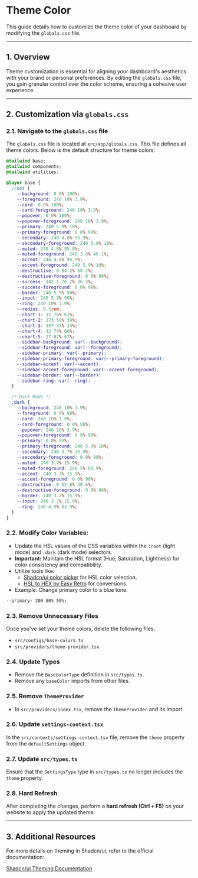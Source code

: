 # Theme Color

This guide details how to customize the theme color of your dashboard by modifying the `globals.css` file.

---

## 1. Overview

Theme customization is essential for aligning your dashboard's aesthetics with your brand or personal preferences. By editing the `globals.css` file, you gain granular control over the color scheme, ensuring a cohesive user experience.

---

## 2. Customization via `globals.css`

### 2.1. **Navigate to the `globals.css` file**

The `globals.css` file is located at `src/app/globals.css`. This file defines all theme colors. Below is the default structure for theme colors:

```css
@tailwind base;
@tailwind components;
@tailwind utilities;

@layer base {
  :root {
    --background: 0 0% 100%;
    --foreground: 240 10% 3.9%;
    --card: 0 0% 100%;
    --card-foreground: 240 10% 3.9%;
    --popover: 0 0% 100%;
    --popover-foreground: 240 10% 3.9%;
    --primary: 240 5.9% 10%;
    --primary-foreground: 0 0% 98%;
    --secondary: 240 4.8% 95.9%;
    --secondary-foreground: 240 5.9% 10%;
    --muted: 240 4.8% 95.9%;
    --muted-foreground: 240 3.8% 46.1%;
    --accent: 240 4.8% 95.9%;
    --accent-foreground: 240 5.9% 10%;
    --destructive: 0 84.2% 60.2%;
    --destructive-foreground: 0 0% 98%;
    --success: 142.1 76.2% 36.3%;
    --success-foreground: 0 0% 98%;
    --border: 240 5.9% 90%;
    --input: 240 5.9% 90%;
    --ring: 240 10% 3.9%;
    --radius: 0.5rem;
    --chart-1: 12 76% 61%;
    --chart-2: 173 58% 39%;
    --chart-3: 197 37% 24%;
    --chart-4: 43 74% 66%;
    --chart-5: 27 87% 67%;
    --sidebar-background: var(--background);
    --sidebar-foreground: var(--foreground);
    --sidebar-primary: var(--primary);
    --sidebar-primary-foreground: var(--primary-foreground);
    --sidebar-accent: var(--accent);
    --sidebar-accent-foreground: var(--accent-foreground);
    --sidebar-border: var(--border);
    --sidebar-ring: var(--ring);
  }

  /* Dark Mode */
  .dark {
    --background: 240 10% 3.9%;
    --foreground: 0 0% 98%;
    --card: 240 10% 3.9%;
    --card-foreground: 0 0% 98%;
    --popover: 240 10% 3.9%;
    --popover-foreground: 0 0% 98%;
    --primary: 0 0% 98%;
    --primary-foreground: 240 5.9% 10%;
    --secondary: 240 3.7% 15.9%;
    --secondary-foreground: 0 0% 98%;
    --muted: 240 3.7% 15.9%;
    --muted-foreground: 240 5% 64.9%;
    --accent: 240 3.7% 15.9%;
    --accent-foreground: 0 0% 98%;
    --destructive: 0 62.8% 30.6%;
    --destructive-foreground: 0 0% 98%;
    --border: 240 3.7% 15.9%;
    --input: 240 3.7% 15.9%;
    --ring: 240 4.9% 83.9%;
  }
}
```

### 2.2. **Modify Color Variables:**

- Update the HSL values of the CSS variables within the `:root` (light mode) and `.dark` (dark mode) selectors.
- **Important:** Maintain the HSL format (Hue, Saturation, Lightness) for color consistency and compatibility.
- Utilize tools like:
  - [Shadcn/ui color picker](https://ui.shadcn.com/colors) for HSL color selection.
  - [HSL to HEX by Easy Retro](https://easyretro.io/tools/hsl-to-hex/) for conversions.
- Example: Change primary color to a blue tone.

```css
--primary: 200 80% 50%;
```

### 2.3. **Remove Unnecessary Files**

Once you've set your theme colors, delete the following files:

- `src/configs/base-colors.ts`
- `src/providers/theme-provider.tsx`

### 2.4. **Update Types**

- Remove the `BaseColorType` definition in `src/types.ts`.
- Remove any `baseColor` imports from other files.

### 2.5. **Remove `ThemeProvider`**

- In `src/providers/index.tsx`, remove the `ThemeProvider` and its import.

### 2.6. **Update `settings-context.tsx`**

In the `src/contexts/settings-context.tsx` file, remove the `theme` property from the `defaultSettings` object.

### 2.7. **Update `src/types.ts`**

Ensure that the `SettingsType` type in `src/types.ts` no longer includes the `theme` property.

### 2.8. **Hard Refresh**

After completing the changes, perform a **hard refresh (Ctrl + F5)** on your website to apply the updated theme.

---

## 3. Additional Resources

For more details on theming in Shadcn/ui, refer to the official documentation:

[Shadcn/ui Theming Documentation](https://ui.shadcn.com/docs/theming)

